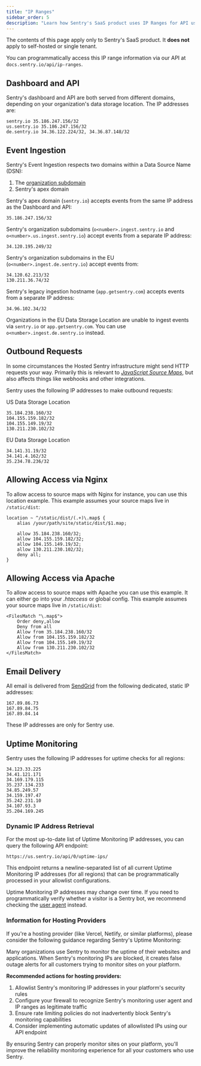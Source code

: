 ```yaml
---
title: "IP Ranges"
sidebar_order: 5
description: "Learn how Sentry's SaaS product uses IP Ranges for API usage, event ingestion, outbound requests, and more."
---
```


<Alert title="Note" level="warning">

The contents of this page apply only to Sentry's SaaS product. It **does not**
apply to self-hosted or single tenant.

</Alert>

<Alert title="API Access" level="info">

You can programmatically access this IP range information via our API at `docs.sentry.io/api/ip-ranges`.

</Alert>

## Dashboard and API

Sentry's dashboard and API are both served from different domains, depending
on your organization's data storage location. The IP addresses are:

```plaintext
sentry.io 35.186.247.156/32
us.sentry.io 35.186.247.156/32
de.sentry.io 34.36.122.224/32, 34.36.87.148/32
```

## Event Ingestion

Sentry's Event Ingestion respects two domains within a Data Source Name (DSN):

1. The [organization subdomain](https://forum.sentry.io/t/organization-subdomains-in-dsns/9360)
2. Sentry's apex domain

Sentry's apex domain (`sentry.io`) accepts events from the same IP address as the Dashboard and API:

```plaintext
35.186.247.156/32
```

Sentry's organization subdomains (`o<number>.ingest.sentry.io` and `o<number>.us.ingest.sentry.io`) accept events from a separate IP address:

```plaintext
34.120.195.249/32
```

Sentry's organization subdomains in the EU (`o<number>.ingest.de.sentry.io`) accept events from:

```plaintext
34.120.62.213/32
130.211.36.74/32
```

Sentry's legacy ingestion hostname (`app.getsentry.com`) accepts events from a separate IP address:

```plaintext
34.96.102.34/32
```

Organizations in the EU Data Storage Location are unable to ingest events via
`sentry.io` or `app.getsentry.com`. You can use
`o<number>.ingest.de.sentry.io` instead.

## Outbound Requests

In some circumstances the Hosted Sentry infrastructure might send HTTP requests your way. Primarily this is relevant to [_JavaScript Source Maps_](/platforms/javascript/sourcemaps/), but also affects things like webhooks and other integrations.

Sentry uses the following IP addresses to make outbound requests:

US Data Storage Location

```plaintext
35.184.238.160/32
104.155.159.182/32
104.155.149.19/32
130.211.230.102/32
```

EU Data Storage Location

```plaintext
34.141.31.19/32
34.141.4.162/32
35.234.78.236/32
```

## Allowing Access via Nginx

To allow access to source maps with Nginx for instance, you can use this location example. This example assumes your source maps live in `/static/dist`:

```nginx
location ~ ^/static/dist/(.+)\.map$ {
    alias /your/path/site/static/dist/$1.map;

    allow 35.184.238.160/32;
    allow 104.155.159.182/32;
    allow 104.155.149.19/32;
    allow 130.211.230.102/32;
    deny all;
}
```

## Allowing Access via Apache

To allow access to source maps with Apache you can use this example. It can either go into your _.htaccess_ or global config. This example assumes your source maps live in `/static/dist`:

```apacheconf
<FilesMatch "\.map$">
    Order deny,allow
    Deny from all
    Allow from 35.184.238.160/32
    Allow from 104.155.159.182/32
    Allow from 104.155.149.19/32
    Allow from 130.211.230.102/32
</FilesMatch>
```

## Email Delivery

All email is delivered from [SendGrid](https://sendgrid.com/) from the following dedicated, static IP addresses:

```plaintext
167.89.86.73
167.89.84.75
167.89.84.14
```

These IP addresses are only for Sentry use.

## Uptime Monitoring

Sentry uses the following IP addresses for uptime checks for all regions:

```plaintext
34.123.33.225
34.41.121.171
34.169.179.115
35.237.134.233
34.85.249.57
34.159.197.47
35.242.231.10
34.107.93.3
35.204.169.245
```

### Dynamic IP Address Retrieval

For the most up-to-date list of Uptime Monitoring IP addresses, you can query the following API endpoint:

```plaintext
https://us.sentry.io/api/0/uptime-ips/
```

This endpoint returns a newline-separated list of all current Uptime Monitoring IP addresses (for all regions) that can be programmatically processed in your allowlist configurations.

<Alert title="Note" level="warning">

Uptime Monitoring IP addresses may change over time. If you need to programmatically verify whether a visitor is a Sentry bot, we recommend checking the [user agent](/product/uptime-monitoring/troubleshooting/#user-agent) instead.

</Alert>

### Information for Hosting Providers

If you're a hosting provider (like Vercel, Netlify, or similar platforms), please consider the following guidance regarding Sentry's Uptime Monitoring:

Many organizations use Sentry to monitor the uptime of their websites and applications. When Sentry's monitoring IPs are blocked, it creates false outage alerts for all customers trying to monitor sites on your platform.

**Recommended actions for hosting providers:**

1. Allowlist Sentry's monitoring IP addresses in your platform's security rules
2. Configure your firewall to recognize Sentry's monitoring user agent and IP ranges as legitimate traffic
3. Ensure rate limiting policies do not inadvertently block Sentry's monitoring capabilities
4. Consider implementing automatic updates of allowlisted IPs using our API endpoint

By ensuring Sentry can properly monitor sites on your platform, you'll improve the reliability monitoring experience for all your customers who use Sentry.
